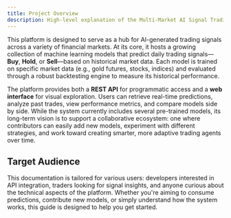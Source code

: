 ```yaml
---
title: Project Overview
description: High-level explanation of the Multi-Market AI Signal Trading Platform
---
```


This platform is designed to serve as a hub for AI-generated trading signals across a variety of financial markets. At its core, it hosts a growing collection of machine learning models that predict daily trading signals—**Buy**, **Hold**, or **Sell**—based on historical market data. Each model is trained on specific market data (e.g., gold futures, stocks, indices) and evaluated through a robust backtesting engine to measure its historical performance.

The platform provides both a **REST API** for programmatic access and a **web interface** for visual exploration. Users can retrieve real-time predictions, analyze past trades, view performance metrics, and compare models side by side. While the system currently includes several pre-trained models, its long-term vision is to support a collaborative ecosystem: one where contributors can easily add new models, experiment with different strategies, and work toward creating smarter, more adaptive trading agents over time.

## Target Audience


This documentation is tailored for various users: developers interested in API integration, traders looking for signal insights, and anyone curious about the technical aspects of the platform. Whether you're aiming to consume predictions, contribute new models, or simply understand how the system works, this guide is designed to help you get started.